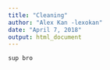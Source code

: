 ```yaml
---
title: "Cleaning"
author: "Alex Kan -lexokan"
date: "April 7, 2018"
output: html_document
---
```


```r
sup bro 
```

